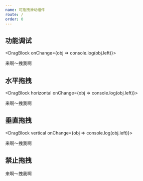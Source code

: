 ```yaml
---
name: 可拖拽滑动组件
route: /
order: 0
---
```



## 功能调试

<DragBlock onChange={obj => console.log(obj.left)}>
  <div
    style={{
      width: '100px',
      padding: '4px',
      backgroundColor: '#a09c9c',
      color: '#fff',
    }}
  >来啊～拽我啊</div>
</DragBlock>

## 水平拖拽

<DragBlock horizontal onChange={obj => console.log(obj.left)}>
  <div
    style={{
      width: '100px',
      padding: '4px',
      backgroundColor: '#a09c9c',
      color: '#fff',
    }}
  >来啊～拽我啊</div>
</DragBlock>

## 垂直拖拽

<DragBlock vertical onChange={obj => console.log(obj.left)}>
  <div
    style={{
      width: '100px',
      padding: '4px',
      backgroundColor: '#a09c9c',
      color: '#fff',
    }}
  >来啊～拽我啊</div>
</DragBlock>

## 禁止拖拽

<DragBlock disabled>
  <div
    style={{
      width: '100px',
      padding: '4px',
      backgroundColor: '#a09c9c',
      color: '#fff',
    }}
  >来啊～拽我啊</div>
</DragBlock>

